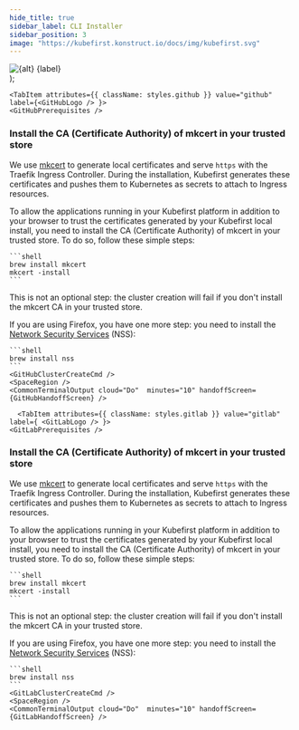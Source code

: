 ```yaml
---
hide_title: true
sidebar_label: CLI Installer
sidebar_position: 3
image: "https://kubefirst.konstruct.io/docs/img/kubefirst.svg"
---
```



  <div className="git-tab">
    <img src={imgSrc} alt={alt} />
    <span>{label}</span>
  </div>
);

<CLI />
<CommonCloudPrerequisites />
<DoCloudPrerequisites />

<Tabs groupId="git_provider" defaultValue="github" queryString>

    <TabItem attributes={{ className: styles.github }} value="github" label={<GitHubLogo /> }>
    <GitHubPrerequisites />

### Install the CA (Certificate Authority) of mkcert in your trusted store

We use [mkcert](https://github.com/FiloSottile/mkcert) to generate local certificates and serve `https` with the Traefik Ingress Controller. During the installation, Kubefirst generates these certificates and pushes them to Kubernetes as secrets to attach to Ingress resources.

To allow the applications running in your Kubefirst platform in addition to your browser to trust the certificates generated by your Kubefirst local install, you need to install the CA (Certificate Authority) of mkcert in your trusted store. To do so, follow these simple steps:

    ```shell
    brew install mkcert
    mkcert -install
    ```

This is not an optional step: the cluster creation will fail if you don't install the mkcert CA in your trusted store.

If you are using Firefox, you have one more step: you need to install the [Network Security Services](https://firefox-source-docs.mozilla.org/security/nss/index.html) (NSS):

    ```shell
    brew install nss
    ```
    <GitHubClusterCreateCmd />
    <SpaceRegion />
    <CommonTerminalOutput cloud="Do"  minutes="10" handoffScreen={GitHubHandoffScreen} />
  </TabItem>

      <TabItem attributes={{ className: styles.gitlab }} value="gitlab" label={ <GitLabLogo /> }>
    <GitLabPrerequisites />

### Install the CA (Certificate Authority) of mkcert in your trusted store

We use [mkcert](https://github.com/FiloSottile/mkcert) to generate local certificates and serve `https` with the Traefik Ingress Controller. During the installation, Kubefirst generates these certificates and pushes them to Kubernetes as secrets to attach to Ingress resources.

To allow the applications running in your Kubefirst platform in addition to your browser to trust the certificates generated by your Kubefirst local install, you need to install the CA (Certificate Authority) of mkcert in your trusted store. To do so, follow these simple steps:

    ```shell
    brew install mkcert
    mkcert -install
    ```

This is not an optional step: the cluster creation will fail if you don't install the mkcert CA in your trusted store.

If you are using Firefox, you have one more step: you need to install the [Network Security Services](https://firefox-source-docs.mozilla.org/security/nss/index.html) (NSS):

    ```shell
    brew install nss
    ```
    <GitLabClusterCreateCmd />
    <SpaceRegion />
    <CommonTerminalOutput cloud="Do"  minutes="10" handoffScreen={GitLabHandoffScreen} />
  </TabItem>

</Tabs>

<CommonRootCredentialsCmd cloud="digitalocean" />
<CommonClusterConnectivity />
